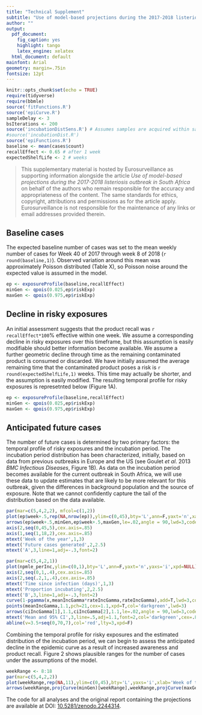 ```yaml
---
title: "Technical Supplement"
subtitle: "Use of model-based projections during the 2017-2018 listeriosis outbreak in South Africa"
author: ""
output: 
  pdf_document:
    fig_caption: yes
    highlight: tango
    latex_engine: xelatex
  html_document: default
mainfont: Arial
geometry: margin=.75in
fontsize: 12pt
---
```


```r
knitr::opts_chunk$set(echo = TRUE)
require(tidyverse)
require(bbmle)
source('fitFunctions.R')
source('epiCurve.R')
sampleDelay <- 3
bsIterations <- 200
source('incubationDistSens.R') # Assumes samples are acquired within sampleDelay days of onset
#source('incubationDist.R')
source('epiFunctions.R')
baseline <- mean(cases$count)
recallEffect <- 0.65 # after 1 week
expectedShelfLife <- 2 # weeks
```

> This supplementary material is hosted by Eurosurveillance as supporting information alongside the article _Use of model-based projections during the 2017-2018 listeriosis outbreak in South Africa_ on behalf of the authors who remain responsible for the accuracy and appropriateness of the content. The same standards for ethics, copyright, attributions and permissions as for the article apply. Eurosurveillance is not responsible for the maintenance of any links or email addresses provided therein.

## Baseline cases

The expected baseline number of cases was set to the mean weekly number of cases for Week 40 of 2017 through week 8 of 2018 (`r round(baseline,1)`). Observed variation around this mean was approximately Poisson distributed (Table X), so Poisson noise around the expected value is assumed in the model.

```r
ep <- exposureProfile(baseline,recallEffect)
minGen <- qpois(0.025,ep$riskExp)
maxGen <- qpois(0.975,ep$riskExp)
```


## Decline in risky exposures

An initial assessment suggests that the product recall was `r recallEffect*100`\% effective within one week. We assume a corresponding decline in risky exposures over this timeframe, but this assumption is easily modifiable should better information become available. We assume a further geometric decline through time as the remaining contaminated product is consumed or discarded. We have initially assumed the average remaining time that the contaminated product poses a risk is `r round(expectedShelfLife,1)` weeks. This time may actually be shorter, and the assumption is easily modified. The resulting temporal profile for risky exposures is represetnted below (Figure 1A).

```r
ep <- exposureProfile(baseline,recallEffect)
minGen <- qpois(0.025,ep$riskExp)
maxGen <- qpois(0.975,ep$riskExp)
```

## Anticipated future cases

The number of future cases is determined by two primary factors: the temporal profile of risky exposures and the incubation period. The incubation period distribution has been characterized, initially, based on data from previous outbreaks in Europe and the US (see Goulet _et al_. 2013 _BMC Infectious Diseases_, Figure 1B). As data on the incubation period becomes available for the current outbreak in South Africa, we will use these data to update estimates that are likely to be more relevant for this outbreak, given the differences in background population and the source of exposure. Note that we cannot confidently capture the tail of the distribution based on the data available.

```r
par(mar=c(5,4,2,2), mfcol=c(1,2))
plot(ep$week+.5,rep(NA,nrow(ep)),ylim=c(0,45),bty='L',ann=F,yaxt='n',xaxt='n',yaxs='i',xpd=T,type='s',lwd=3)
arrows(ep$week+.5,minGen,ep$week+.5,maxGen,le=.02,angle = 90,lwd=3,code = 3,xpd=T,col='darkgrey')
axis(2,seq(0,45,5),cex.axis=.85)
axis(1,seq(1,18,2),cex.axis=.85)
mtext('Week of the year',1,3)
mtext('Future cases generated',2,2.5)
mtext('A',3,line=1,adj=-.3,font=2)

par(mar=c(5,4,2,1))
plot(npmle_perInc,ylim=c(0,1),bty='L',ann=F,yaxt='n',yaxs='i',xpd=NULL)
axis(2,seq(0,1,.4),cex.axis=.85)
axis(2,seq(.2,1,.4),cex.axis=.85)
mtext('Time since infection (days)',1,3)
mtext('Proportion incubating',2,2.5)
mtext('B',3,line=1,adj=-.3,font=2)
curve(1-pgamma(x,meanIncGamma*rateIncGamma,rateIncGamma),add=T,lwd=3,col='darkgreen')
points(meanIncGamma,1.1,pch=21,cex=1.1,xpd=T,col='darkgreen',lwd=3)
arrows(ciIncGamma[1],1.1,ciIncGamma[2],1.1,le=.02,angle = 90,lwd=3,code = 3,col='darkgreen',xpd=T)
mtext('Mean and 95% CI',3,line=.5,adj=1.1,font=2,col='darkgreen',cex=.8,xpd=NULL)
abline(v=3.5+seq(0,70,7),col='red',lty=3,xpd=F)
```

Combining the temporal profile for risky exposures and the estimated distribution of the incubation period, we can begin to assess the anticipated decline in the epidemic curve as a result of increased awareness and product recall. Figure 2 shows plausible ranges for the number of cases under the assumptions of the model.

```r
weekRange <- 8:18
par(mar=c(5,4,2,2))
plot(weekRange,rep(NA,11),ylim=c(0,45),bty='L',yaxs='i',xlab='Week of the year',ylab='Anticipated number of cases')
arrows(weekRange,projCurve(minGen)[weekRange],weekRange,projCurve(maxGen)[weekRange],le=.02,angle = 90,lwd=3,code = 3,col='darkblue',xpd=T)
```

The code for all analyses and the original report containing the projections are available at DOI: [10.5281/zenodo.2244314](dx.doi.org/10.5281/zenodo.2244314).